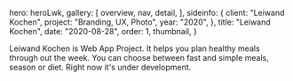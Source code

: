 


  hero: heroLwk,
  gallery: [
    overview,
    nav,
    detail,
  ],
  sideinfo: {
    client: "Leiwand Kochen",
    project: "Branding, UX, Photo",
    year: "2020",
  },
  title: "Leiwand Kochen",
  date: "2020-08-28",
  order: 1,
  thumbnail,
}

Leiwand Kochen is Web App Project. It helps you plan healthy meals through out the week. You can choose between fast and simple meals, season or diet.
Right now it's under development.
